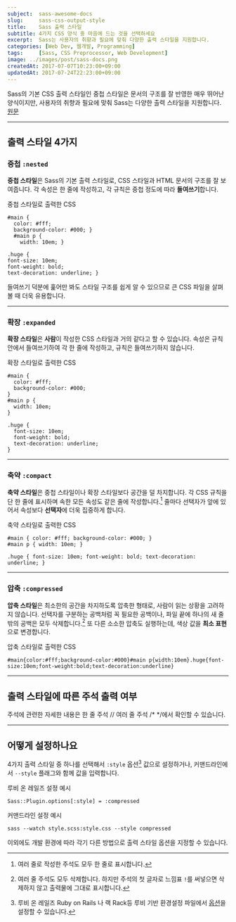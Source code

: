 ```yaml
---
subject:  sass-awesome-docs
slug:     sass-css-output-style
title:    Sass 출력 스타일
subtitle: 4가지 CSS 양식 중 마음에 드는 것을 선택하세요
excerpt:  Sass는 사용자의 취향과 필요에 맞춰 다양한 출력 스타일을 지원합니다.
categories: [Web Dev, 웹개발, Programming]
tags:     [Sass, CSS Preprocessor, Web Development]
image: ../images/post/sass-docs.png
createdAt: 2017-07-07T10:23:00+09:00
updatedAt: 2017-07-24T22:23:00+09:00
---
```





<div className="lead">
    Sass의 기본 CSS 출력 스타일인 중첩 스타일은 문서의 구조를 잘 반영한 매우 뛰어난 양식이지만,
    사용자의 취향과 필요에 맞춰 Sass는 다양한 출력 스타일을 지원합니다.
    <a className="original-link" target="_blank" href="https://sass-lang.com/documentation/file.SASS_REFERENCE.html#Output_Style">원문</a>
</div>

***

## 출력 스타일 4가지
### 중첩 `:nested`
**중첩 스타일**은 Sass의 기본 출력 스타일로, CSS 스타일과 HTML 문서의 구조를 잘 보여줍니다.
각 속성은 한 줄에 작성하고, 각 규칙은 중첩 정도에 따라 **들여쓰기**합니다.

<p className="code-label code-label-css">중첩 스타일로 출력한 CSS</p>

```css{numberLines: true}
#main {
  color: #fff;
  background-color: #000; }
  #main p {
    width: 10em; }

.huge {
font-size: 10em;
font-weight: bold;
text-decoration: underline; }
```

들여쓰기 덕분에 훑어만 봐도 스타일 구조를 쉽게 알 수 있으므로 큰 CSS 파일을 살펴볼 때 더욱 유용합니다.

***

### 확장 `:expanded`
**확장 스타일**은 **사람**이 작성한 CSS 스타일과 거의 같다고 할 수 있습니다.
속성은 규칙 안에서 들여쓰기하여 각 한 줄에 작성하고, 규칙은 들여쓰기하지 않습니다.


<p className="code-label code-label-css">확장 스타일로 출력한 CSS</p>

``` css{numberLines: true}
#main {
  color: #fff;
  background-color: #000;
}
#main p {
  width: 10em;
}

.huge {
  font-size: 10em;
  font-weight: bold;
  text-decoration: underline;
}
```

***

### 축약 `:compact`

**축약 스타일**은 중첩 스타일이나 확장 스타일보다 공간을 덜 차지합니다.
각 CSS 규칙을 단 한 줄에 표시하며 속한 모든 속성도 같은 줄에 작성합니다.[^compact]
줄마다 선택자가 앞에 있어서 속성보다 **선택자**에 더욱 집중하게 합니다.


<p className="code-label code-label-css">축약 스타일로 출력한 CSS</p>

``` css{numberLines: true}
#main { color: #fff; background-color: #000; }
#main p { width: 10em; }

.huge { font-size: 10em; font-weight: bold; text-decoration: underline; }
```

***

### 압축 `:compressed`
**압축 스타일**은 최소한의 공간을 차지하도록 압축한 형태로, 사람이 읽는 상황을 고려하지 않습니다.
선택자를 구분하는 공백처럼 꼭 필요한 공백이나, 파일 끝에 하나의 새 줄 밖의 공백은 모두 삭제합니다.[^compressed]
또 다른 소소한 압축도 실행하는데, 색상 값을 **최소 표현**으로 변경합니다.

<p className="code-label code-label-css">압축 스타일로 출력한 CSS</p>

``` css{numberLines: true}
#main{color:#fff;background-color:#000}#main p{width:10em}.huge{font-size:10em;font-weight:bold;text-decoration:underline}
```

***

## 출력 스타일에 따른 주석 출력 여부
<SassCommentsTable/>
주석에 관련한 자세한 내용은 <Link to="/blog/sass-comments">한 줄 주석 // 여러 줄 주석 /* */</Link>에서 확인할 수 있습니다.

***

## 어떻게 설정하나요

4가지 출력 스타일 중 하나를 선택해서 `:style` 옵션[^option] 값으로 설정하거나, 커맨드라인에서 `--style` 플래그와 함께 값을 입력합니다.

<p className="code-label code-label-ruby">루비 온 레일즈 설정 예시</p>

```ruby{numberLines: true}
Sass::Plugin.options[:style] = :compressed
```

<p className="code-label">커맨드라인 설정 예시</p>

```shell{numberLines: false}
sass --watch style.scss:style.css --style compressed
```

이외에도 개발 환경에 따라 각기 다른 방법으로 출력 스타일 옵션을 지정할 수 있습니다.

[^compact]: 여러 줄로 작성한 주석도 모두 한 줄로 표시합니다.
[^compressed]: 여러 줄 주석도 모두 삭제합니다. 하지만 주석의 첫 글자로 느낌표 `!`를 써넣으면 삭제하지 않고 출력물에 그대로 표시합니다.
[^option]: 루비 온 레일즈 <SideBySide>Ruby on Rails</SideBySide> 나 랙 <SideBySide>Rack</SideBySide>등 루비 기반 환경설정 파일에서 [옵션](https://sass-lang.com/documentation/file.SASS_REFERENCE.html#Options)을 설정할 수 있습니다.
